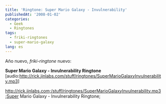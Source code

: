 ```yaml
---
title: 'Ringtone: Super Mario Galaxy - Invulnerability'
publishedAt: '2008-01-02'
categories:
  - Geek
  - Ringtones
tags:
  - friki-ringtones
  - super-mario-galaxy
lang: es
---
```


Año nuevo, _friki-ringtone_ nuevo:

**Super Mario Galaxy - Invulnerability Ringtone** \[audio:http://rick.jinlabs.com/stuff/ringtones/SuperMarioGalaxyInvulnerability.mp3]

http://rick.jinlabs.com;/stuff/ringtones/SuperMarioGalaxyInvulnerability.mp3;Super Mario Galaxy - Invulnerability Ringtone;
